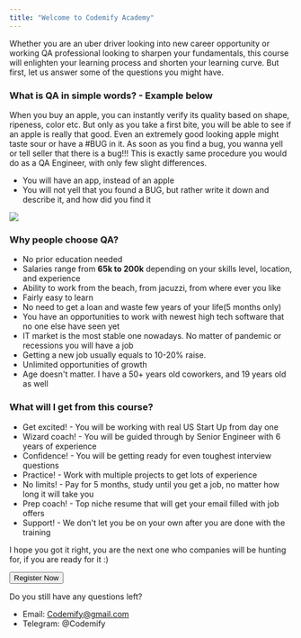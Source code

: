 ```yaml
---
title: "Welcome to Codemify Academy"
---
```


Whether you are an uber driver looking into new career opportunity or working QA professional looking to sharpen your fundamentals, this course will enlighten your learning process and shorten your learning curve. 
But first, let us answer some of the questions you might have.

### What is QA in simple words? - Example below

When you buy an apple, you can instantly verify its quality based on shape, ripeness, color etc. But only as you take a first bite, you will be able to see if an apple is really that good. 
Even an extremely good looking apple might taste sour or have a #BUG in it. As soon as you find a bug, you wanna yell or tell seller that there is a bug!!!
This is exactly same procedure you would do as a QA Engineer, with only few slight differences.

- You will have an app, instead of an apple
- You will not yell that you found a BUG, but rather write it down and describe it, and how did you find it

<div class="div-spacing">
  <img class="img-center"src="https://user-images.githubusercontent.com/33443927/87897282-b2b0dc00-c9ff-11ea-9a15-e0ae9a6c4693.png" />
</div>

### Why people choose QA?
- No prior education needed
- Salaries range from **65k to 200k** depending on your skills level, location, and experience
- Ability to work from the beach, from jacuzzi, from where ever you like
- Fairly easy to learn
- No need to get a loan and waste few years of your life(5 months only)
- You have an opportunities to work with newest high tech software that no one else have seen yet
- IT market is the most stable one nowadays. No matter of pandemic or recessions you will have a job
- Getting a new job usually equals to 10-20% raise.
- Unlimited opportunities of growth
- Age doesn't matter. I have a 50+ years old coworkers, and 19 years old as well

### What will I get from this course?
- Get excited! - You will be working with real US Start Up from day one
- Wizard coach! - You will be guided through by Senior Engineer with 6 years of experience
- Confidence! - You will be getting ready for even toughest interview questions
- Practice! - Work with multiple projects to get lots of experience
- No limits! - Pay for 5 months, study until you get a job, no matter how long it will take you
- Prep coach! - Top niche resume that will get your email filled with job offers
- Support! - We don't let you be on your own after you are done with the training

I hope you got it right, you are the next one who companies will be hunting for, if you are ready for it :)

<a href="https://forms.gle/wHmmsTncW8ysqLBK8" target="_blank">
   <button class="registerbtn" >Register Now</button>
</a>



Do you still have any questions left?
 - Email: Codemify@gmail.com
 - Telegram: @Codemify
